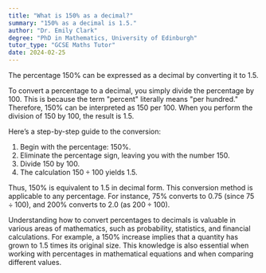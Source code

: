 ```yaml
---
title: "What is 150% as a decimal?"
summary: "150% as a decimal is 1.5."
author: "Dr. Emily Clark"
degree: "PhD in Mathematics, University of Edinburgh"
tutor_type: "GCSE Maths Tutor"
date: 2024-02-25
---
```


The percentage $150\%$ can be expressed as a decimal by converting it to $1.5$.

To convert a percentage to a decimal, you simply divide the percentage by $100$. This is because the term "percent" literally means "per hundred." Therefore, $150\%$ can be interpreted as $150$ per $100$. When you perform the division of $150$ by $100$, the result is $1.5$.

Here’s a step-by-step guide to the conversion:

1. Begin with the percentage: $150\%$.
2. Eliminate the percentage sign, leaving you with the number $150$.
3. Divide $150$ by $100$.
4. The calculation $150 \div 100$ yields $1.5$.

Thus, $150\%$ is equivalent to $1.5$ in decimal form. This conversion method is applicable to any percentage. For instance, $75\%$ converts to $0.75$ (since $75 \div 100$), and $200\%$ converts to $2.0$ (as $200 \div 100$).

Understanding how to convert percentages to decimals is valuable in various areas of mathematics, such as probability, statistics, and financial calculations. For example, a $150\%$ increase implies that a quantity has grown to $1.5$ times its original size. This knowledge is also essential when working with percentages in mathematical equations and when comparing different values.
    